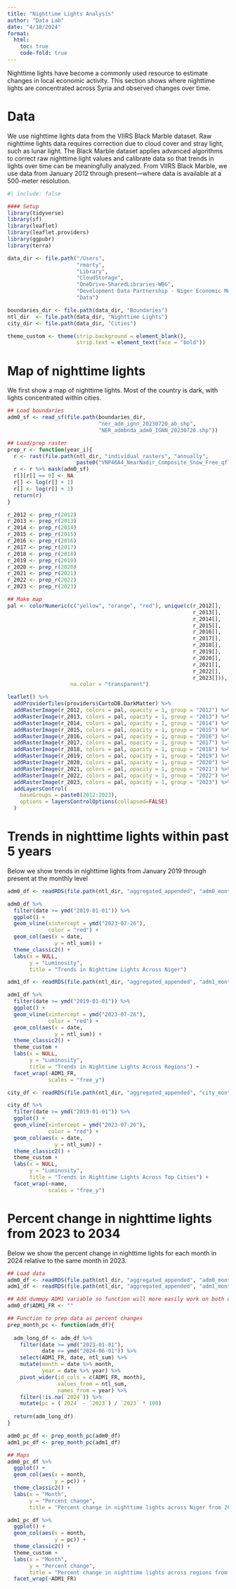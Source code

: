 ```yaml
---
title: "Nighttime Lights Analysis"
author: "Data Lab"
date: "4/18/2024"
format: 
  html:
    toc: true
    code-fold: true
---
```


Nighttime lights have become a commonly used resource to estimate changes in local economic activity. This section shows where nighttime lights are concentrated across Syria and observed changes over time.

# Data

We use nighttime lights data from the VIIRS Black Marble dataset. Raw nighttime lights data requires correction due to cloud cover and stray light, such as lunar light. The Black Marble dataset applies advanced algorithms to correct raw nighttime light values and calibrate data so that trends in lights over time can be meaningfully analyzed. From VIIRS Black Marble, we use data from January 2012 through present—where data is available at a 500-meter resolution.

```r
#| include: false

#### Setup
library(tidyverse)
library(sf)
library(leaflet)
library(leaflet.providers)
library(ggpubr)
library(terra)

data_dir <- file.path("/Users", 
                      "rmarty", 
                      "Library", 
                      "CloudStorage", 
                      "OneDrive-SharedLibraries-WBG", 
                      "Development Data Partnership - Niger Economic Monitor", 
                      "Data")

boundaries_dir <- file.path(data_dir, "Boundaries")
ntl_dir  <- file.path(data_dir, "Nighttime Lights")
city_dir <- file.path(data_dir, "Cities")

theme_custom <- theme(strip.background = element_blank(),
                      strip.text = element_text(face = "bold"))

```

# Map of nighttime lights

We first show a map of nighttime lights. Most of the country is dark, with lights concentrated within cities.

```r
## Load boundaries
adm0_sf <- read_sf(file.path(boundaries_dir, 
                             "ner_adm_ignn_20230720_ab_shp",
                             "NER_admbnda_adm0_IGNN_20230720.shp"))

## Load/prep raster
prep_r <- function(year_i){
  r <- rast(file.path(ntl_dir, "individual_rasters", "annually",
                      paste0("VNP46A4_NearNadir_Composite_Snow_Free_qflag_t",year_i,".tif")))
  r <- r %>% mask(adm0_sf)
  r[][r[] == 0] <- NA
  r[] <- log(r[] + 1)
  r[] <- log(r[] + 1)
  return(r)
}

r_2012 <- prep_r(2012)
r_2013 <- prep_r(2013)
r_2014 <- prep_r(2014)
r_2015 <- prep_r(2015)
r_2016 <- prep_r(2016)
r_2017 <- prep_r(2017)
r_2018 <- prep_r(2018)
r_2019 <- prep_r(2019)
r_2020 <- prep_r(2020)
r_2021 <- prep_r(2021)
r_2022 <- prep_r(2022)
r_2023 <- prep_r(2023)

## Make map
pal <- colorNumeric(c("yellow", "orange", "red"), unique(c(r_2012[],
                                                           r_2013[],
                                                           r_2014[],
                                                           r_2015[],
                                                           r_2016[],
                                                           r_2017[],
                                                           r_2018[],
                                                           r_2019[],
                                                           r_2020[],
                                                           r_2021[],
                                                           r_2022[],
                                                           r_2023[])),
                    na.color = "transparent")

leaflet() %>%
  addProviderTiles(providers$CartoDB.DarkMatter) %>%
  addRasterImage(r_2012, colors = pal, opacity = 1, group = "2012") %>%
  addRasterImage(r_2013, colors = pal, opacity = 1, group = "2013") %>%
  addRasterImage(r_2014, colors = pal, opacity = 1, group = "2014") %>%
  addRasterImage(r_2015, colors = pal, opacity = 1, group = "2015") %>%
  addRasterImage(r_2016, colors = pal, opacity = 1, group = "2016") %>%
  addRasterImage(r_2017, colors = pal, opacity = 1, group = "2017") %>%
  addRasterImage(r_2018, colors = pal, opacity = 1, group = "2018") %>%
  addRasterImage(r_2019, colors = pal, opacity = 1, group = "2019") %>%
  addRasterImage(r_2020, colors = pal, opacity = 1, group = "2020") %>%
  addRasterImage(r_2021, colors = pal, opacity = 1, group = "2021") %>%
  addRasterImage(r_2022, colors = pal, opacity = 1, group = "2022") %>%
  addRasterImage(r_2023, colors = pal, opacity = 1, group = "2023") %>%
  addLayersControl(
    baseGroups = paste0(2012:2023),
    options = layersControlOptions(collapsed=FALSE)
  )
```


# Trends in nighttime lights within past 5 years

Below we show trends in nighttime lights from January 2019 through present at the monthly level

```r
adm0_df <- readRDS(file.path(ntl_dir, "aggregated_appended", "adm0_monthly.Rds"))

adm0_df %>%
  filter(date >= ymd("2019-01-01")) %>%
  ggplot() +
  geom_vline(xintercept = ymd("2023-07-26"),
             color = "red") +
  geom_col(aes(x = date,
               y = ntl_sum)) +
  theme_classic2() +
  labs(x = NULL,
       y = "Luminosity",
       title = "Trends in Nighttime Lights Across Niger")
```

```r
adm1_df <- readRDS(file.path(ntl_dir, "aggregated_appended", "adm1_monthly.Rds"))

adm1_df %>%
  filter(date >= ymd("2019-01-01")) %>%
  ggplot() +
  geom_vline(xintercept = ymd("2023-07-26"),
             color = "red") +
  geom_col(aes(x = date,
               y = ntl_sum)) +
  theme_classic2() +
  theme_custom +
  labs(x = NULL,
       y = "Luminosity",
       title = "Trends in Nighttime Lights Across Regions") +
  facet_wrap(~ADM1_FR,
             scales = "free_y")
```

```r
city_df <- readRDS(file.path(ntl_dir, "aggregated_appended", "city_monthly.Rds"))

city_df %>%
  filter(date >= ymd("2019-01-01")) %>%
  ggplot() +
  geom_vline(xintercept = ymd("2023-07-26"),
             color = "red") +
  geom_col(aes(x = date,
               y = ntl_sum)) +
  theme_classic2() +
  theme_custom +
  labs(x = NULL,
       y = "Luminosity",
       title = "Trends in Nighttime Lights Across Top Cities") +
  facet_wrap(~name,
             scales = "free_y")
```

# Percent change in nighttime lights from 2023 to 2034

Below we show the percent change in nighttime lights for each month in 2024 relative to the same month in 2023.

```r
## Load data
adm0_df <- readRDS(file.path(ntl_dir, "aggregated_appended", "adm0_monthly.Rds"))
adm1_df <- readRDS(file.path(ntl_dir, "aggregated_appended", "adm1_monthly.Rds"))

## Add dummpy ADM1 variable so function will more easily work on both datasets
adm0_df$ADM1_FR <- ""

## Function to prep data as percent changes
prep_month_pc <- function(adm_df){
  
  adm_long_df <- adm_df %>%
    filter(date >= ymd("2023-01-01"),
           date <= ymd("2024-06-01")) %>%
    select(ADM1_FR, date, ntl_sum) %>%
    mutate(month = date %>% month,
           year = date %>% year) %>%
    pivot_wider(id_cols = c(ADM1_FR, month),
                values_from = ntl_sum,
                names_from = year) %>%
    filter(!is.na(`2024`)) %>%
    mutate(pc = (`2024` - `2023`) / `2023` * 100)
  
  return(adm_long_df)
}

adm0_pc_df <- prep_month_pc(adm0_df)
adm1_pc_df <- prep_month_pc(adm1_df)

## Maps
adm0_pc_df %>%
  ggplot() +
  geom_col(aes(x = month,
               y = pc)) +
  theme_classic2() +
  labs(x = "Month",
       y = "Percent change",
       title = "Percent change in nighttime lights across Niger from 2023 to 2024")

adm1_pc_df %>%
  ggplot() +
  geom_col(aes(x = month,
               y = pc)) +
  theme_classic2() +
  theme_custom +
  labs(x = "Month",
       y = "Percent change",
       title = "Percent change in nighttime lights across regions from 2023 to 2024") +
  facet_wrap(~ADM1_FR)
```













